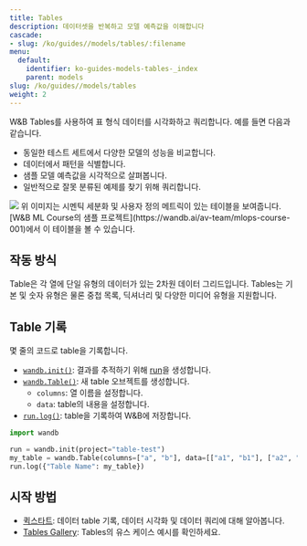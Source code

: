 ```yaml
---
title: Tables
description: 데이터셋을 반복하고 모델 예측값을 이해합니다
cascade:
- slug: /ko/guides//models/tables/:filename
menu:
  default:
    identifier: ko-guides-models-tables-_index
    parent: models
slug: /ko/guides//models/tables
weight: 2
---
```


<CardGroup cols={2}>
<Card title="Try in Colab" href="https://colab.research.google.com/github/wandb/examples/blob/master/colabs/datasets-predictions/W%26B_Tables_Quickstart.ipynb" icon="python"/>
<Card title="Try in W&B" href="https://wandb.ai/wandb/examples/reports/AlphaFold-ed-Proteins-in-W-B-Tables--Vmlldzo4ODc0MDc" icon="sliders-up"/>
</CardGroup>

W&B Tables를 사용하여 표 형식 데이터를 시각화하고 쿼리합니다. 예를 들면 다음과 같습니다.

* 동일한 테스트 세트에서 다양한 모델의 성능을 비교합니다.
* 데이터에서 패턴을 식별합니다.
* 샘플 모델 예측값을 시각적으로 살펴봅니다.
* 일반적으로 잘못 분류된 예제를 찾기 위해 쿼리합니다.

<Frame>
    <img src="/images/data_vis/tables_sample_predictions.png"  />
</Frame>
위 이미지는 시멘틱 세분화 및 사용자 정의 메트릭이 있는 테이블을 보여줍니다. [W&B ML Course의 샘플 프로젝트](https://wandb.ai/av-team/mlops-course-001)에서 이 테이블을 볼 수 있습니다.

## 작동 방식

Table은 각 열에 단일 유형의 데이터가 있는 2차원 데이터 그리드입니다. Tables는 기본 및 숫자 유형은 물론 중첩 목록, 딕셔너리 및 다양한 미디어 유형을 지원합니다.

## Table 기록

몇 줄의 코드로 table을 기록합니다.

- [`wandb.init()`](/ko/ref/python/init): 결과를 추적하기 위해 [run](/ko/guides/models/track/runs/)을 생성합니다.
- [`wandb.Table()`](/ko/ref/python/data-types/table): 새 table 오브젝트를 생성합니다.
  - `columns`: 열 이름을 설정합니다.
  - `data`: table의 내용을 설정합니다.
- [`run.log()`](/ko/ref/python/log): table을 기록하여 W&B에 저장합니다.

```python
import wandb

run = wandb.init(project="table-test")
my_table = wandb.Table(columns=["a", "b"], data=[["a1", "b1"], ["a2", "b2"]])
run.log({"Table Name": my_table})
```

## 시작 방법
* [퀵스타트](/ko/./tables-walkthrough): 데이터 table 기록, 데이터 시각화 및 데이터 쿼리에 대해 알아봅니다.
* [Tables Gallery](/ko/./tables-gallery): Tables의 유스 케이스 예시를 확인하세요.
